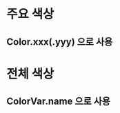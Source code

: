 
<Meta title="Colors" />
<h1>주요 색상 </h1>
<h2>Color.xxx(.yyy) 으로 사용</h2>
<ColorPalette>
  <ColorItem
    title="Color.primary"
    colors={{
      default: "#FFFFFF",
      hover: "#EBEBEB",
      active: "#D2D5D6",
      disabled: "#1F242A",
    }}
  />
  <ColorItem
    title="Color.secondary"
    colors={{
      default: "#1F242A",
      hover: "#434e59",
      active: "#545f6a",
      disabled: "",
    }}
  />
  <ColorItem
    title="Color.accent"
    colors={{
      default: "#0062D2",
      hover: "#004a9e",
      active: "#003775",
      disabled: "#002C5E",
    }}
  />
  <ColorItem
    title="Color.outline"
    colors={{
      default: "transparent",
      hover: "#929AA1",
      active: "#B1B5B8",
      disabled: "#1F242A",
    }}
  />
  <ColorItem
    title="Color.text"
    colors={{
      default: "#FFFFFF",
      sub: "#767676",
      light: "#c1c1c1",
      inverse: "#121212",
      disabled: "#5d5d5d",
      accent: "#006DEF",
    }}
  />
  <ColorItem
    title="Color"
    colors={{
      "Color.bg": "#121212",
      "Color.border": "#545F6A",
    }}
  />
  <ColorItem
    title="Color"
    colors={{
      "success.default": "#00CD0E",
      "success.toast": "rgba(19, 88, 23, 0.7)",
      "warning.default": "#FFD000",
      "warning.toast": "rgba(127, 95, 7, 0.7)",
      "critical.default": "#D90000",
      "critical.toast": "rgba(146, 25, 25, 0.7)",
    }}
  />
</ColorPalette>

<h1>전체 색상 </h1>
<h2>ColorVar.name 으로 사용</h2>
<ColorPalette>
  <ColorItem
    title="ColorVar.grey"
    colors={{
      1: "#EBEBEB",
      2: "#DADADA",
      3: "#C1C1C1",
      4: "#AEAEAE",
      5: "#929292",
      6: "#767676",
      7: "#5D5D5D",
      8: "#484848",
      9: "#2C2C2C",
      10: "#121212",
    }}
  />
  <ColorItem
    title="ColorVar.greyBlue"
    colors={{
      1: "#EBEBEB",
      2: "#D2D5D6",
      3: "#B1B5B8",
      4: "#929AA1",
      5: "#6C767F",
      6: "#545F6A",
      7: "#434E59",
      8: "#333A41",
      9: "#1F242A",
      10: "#111115",
    }}
  />
  <ColorItem
    title="ColorVar.blue.light"
    colors={{
      1: "#F0F7FF",
      2: "#DCECFF",
      3: "#C0DDFF",
      4: "#A3CDFF",
      5: "#86BDFE",
      6: "#73B3FF",
      7: "#5AA5FF",
      8: "#3792FF",
      9: "#1F85FF",
      10: "#0074FF",
    }}
  />
  <ColorItem
    title="ColorVar.blue.dark"
    colors={{
      1: "#006DEF",
      2: "#0062D2",
      3: "#005CC4",
      4: "#0053B2",
      5: "#004A9E",
      6: "#004390",
      7: "#003775",
      8: "#002C5E",
      9: "#002249",
      10: "#001732",
    }}
  />

</ColorPalette>
